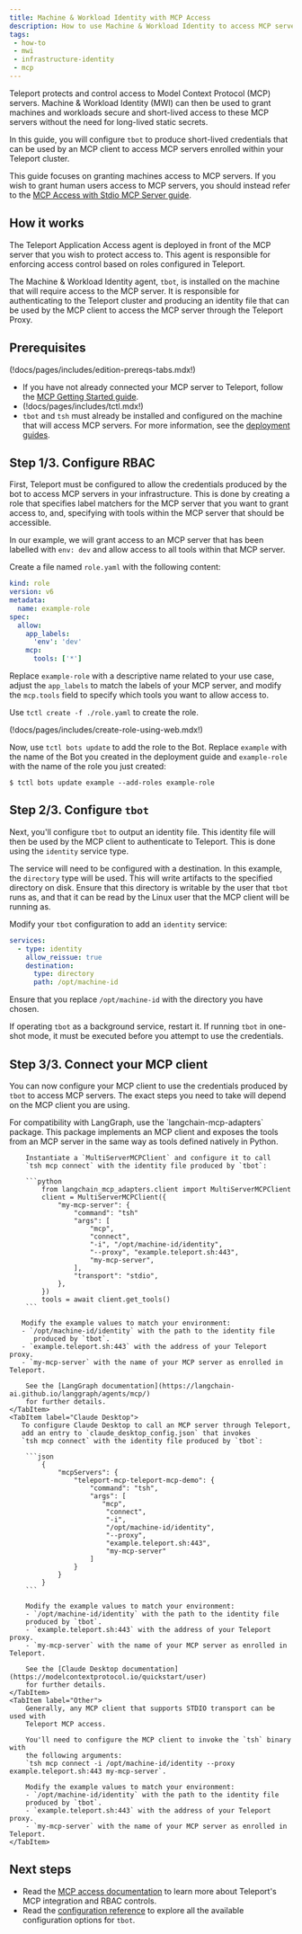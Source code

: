 ```yaml
---
title: Machine & Workload Identity with MCP Access
description: How to use Machine & Workload Identity to access MCP servers
tags:
 - how-to
 - mwi
 - infrastructure-identity
 - mcp
---
```


Teleport protects and control access to Model Context Protocol (MCP) servers.
Machine & Workload Identity (MWI) can then be used to grant machines and
workloads secure and short-lived access to these MCP servers without the need
for long-lived static secrets.

In this guide, you will configure `tbot` to produce short-lived credentials that
can be used by an MCP client to access MCP servers enrolled within your Teleport
cluster.

This guide focuses on granting machines access to MCP servers. If you wish to
grant human users access to MCP servers, you should instead refer to the
[MCP Access with Stdio MCP Server guide](../../../enroll-resources/mcp-access/stdio.mdx).

## How it works

The Teleport Application Access agent is deployed in front of the MCP server
that you wish to protect access to. This agent is responsible for enforcing
access control based on roles configured in Teleport.

The Machine & Workload Identity agent, `tbot`, is installed on the machine
that will require access to the MCP server. It is responsible for authenticating
to the Teleport cluster and producing an identity file that can be used by the
MCP client to access the MCP server through the Teleport Proxy.

## Prerequisites

(!docs/pages/includes/edition-prereqs-tabs.mdx!)

- If you have not already connected your MCP server to Teleport, follow
the [MCP Getting Started guide](../../../enroll-resources/mcp-access/getting-started.mdx).
- (!docs/pages/includes/tctl.mdx!)
- `tbot` and `tsh` must already be installed and configured on the machine that
will access MCP servers. For more information, see the
[deployment guides](../deployment/deployment.mdx).

## Step 1/3. Configure RBAC

First, Teleport must be configured to allow the credentials produced by the bot
to access MCP servers in your infrastructure. This is done by creating a role
that specifies label matchers for the MCP server that you want to grant access
to, and, specifying with tools within the MCP server that should be accessible.

In our example, we will grant access to an MCP server that has been labelled
with `env: dev` and allow access to all tools within that MCP server.

Create a file named `role.yaml` with the following content:

```yaml
kind: role
version: v6
metadata:
  name: example-role
spec:
  allow:
    app_labels:
      'env': 'dev'
    mcp:
      tools: ['*']
```

Replace `example-role` with a descriptive name related to your use case, adjust
the `app_labels` to match the labels of your MCP server, and modify the
`mcp.tools` field to specify which tools you want to allow access to.

Use `tctl create -f ./role.yaml` to create the role.

(!docs/pages/includes/create-role-using-web.mdx!)

Now, use `tctl bots update` to add the role to the Bot. Replace `example`
with the name of the Bot you created in the deployment guide and `example-role`
with the name of the role you just created:

```code
$ tctl bots update example --add-roles example-role
```

## Step 2/3. Configure `tbot`

Next, you'll configure `tbot` to output an identity file. This identity file
will then be used by the MCP client to authenticate to Teleport. This is done
using the `identity` service type.

The service will need to be configured with a destination. In this example,
the `directory` type will be used. This will write artifacts to the specified
directory on disk. Ensure that this directory is writable by the user that
`tbot` runs as, and that it can be read by the Linux user that the MCP client
will be running as.

Modify your `tbot` configuration to add an `identity` service:

```yaml
services:
  - type: identity
    allow_reissue: true
    destination:
      type: directory
      path: /opt/machine-id
```

Ensure that you replace `/opt/machine-id` with the directory you have chosen.

If operating `tbot` as a background service, restart it. If running `tbot` in
one-shot mode, it must be executed before you attempt to use the credentials.

## Step 3/3. Connect your MCP client

You can now configure your MCP client to use the credentials produced by `tbot`
to access MCP servers. The exact steps you need to take will depend on the
MCP client you are using.

<Tabs>
    <TabItem label="LangGraph">
        For compatibility with LangGraph, use the `langchain-mcp-adapters`
        package. This package implements an MCP client and exposes the tools
        from an MCP server in the same way as tools defined natively in Python.

        Instantiate a `MultiServerMCPClient` and configure it to call
        `tsh mcp connect` with the identity file produced by `tbot`:

        ```python
            from langchain_mcp_adapters.client import MultiServerMCPClient
            client = MultiServerMCPClient({
                "my-mcp-server": {
                    "command": "tsh"
                    "args": [
                        "mcp",
                        "connect",
                        "-i", "/opt/machine-id/identity",
                        "--proxy", "example.teleport.sh:443",
                        "my-mcp-server",
                    ],
                    "transport": "stdio",
                },
            })
            tools = await client.get_tools()
        ```

       Modify the example values to match your environment:
       - `/opt/machine-id/identity` with the path to the identity file
          produced by `tbot`.
       - `example.teleport.sh:443` with the address of your Teleport proxy.
       - `my-mcp-server` with the name of your MCP server as enrolled in Teleport.

        See the [LangGraph documentation](https://langchain-ai.github.io/langgraph/agents/mcp/)
        for further details.
    </TabItem>
    <TabItem label="Claude Desktop">
       To configure Claude Desktop to call an MCP server through Teleport,
       add an entry to `claude_desktop_config.json` that invokes
       `tsh mcp connect` with the identity file produced by `tbot`:

        ```json
            {
                "mcpServers": {
                    "teleport-mcp-teleport-mcp-demo": {
                        "command": "tsh",
                        "args": [
                           "mcp",
                            "connect",
                            "-i",
                            "/opt/machine-id/identity",
                            "--proxy",
                            "example.teleport.sh:443",
                            "my-mcp-server"
                        ]
                    }
                }
            }
        ```

        Modify the example values to match your environment:
        - `/opt/machine-id/identity` with the path to the identity file
        produced by `tbot`.
        - `example.teleport.sh:443` with the address of your Teleport proxy.
        - `my-mcp-server` with the name of your MCP server as enrolled in Teleport.

        See the [Claude Desktop documentation](https://modelcontextprotocol.io/quickstart/user)
        for further details.
    </TabItem>
    <TabItem label="Other">
        Generally, any MCP client that supports STDIO transport can be used with
        Teleport MCP access.

        You'll need to configure the MCP client to invoke the `tsh` binary with
        the following arguments:
        `tsh mcp connect -i /opt/machine-id/identity --proxy example.teleport.sh:443 my-mcp-server`.

        Modify the example values to match your environment:
        - `/opt/machine-id/identity` with the path to the identity file
        produced by `tbot`.
        - `example.teleport.sh:443` with the address of your Teleport proxy.
        - `my-mcp-server` with the name of your MCP server as enrolled in Teleport.
    </TabItem>
</Tabs>

## Next steps

- Read the [MCP access documentation](../../../enroll-resources/mcp-access/mcp-access.mdx)
to learn more about Teleport's MCP integration and RBAC controls.
- Read the [configuration reference](../../../reference/machine-workload-identity/machine-id/configuration.mdx) to explore
all the available configuration options for `tbot`.
